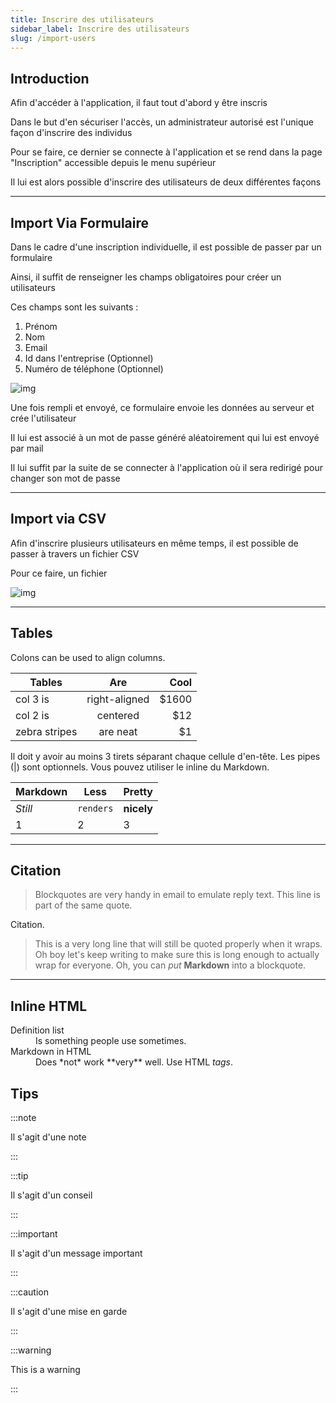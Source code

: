 ```yaml
---
title: Inscrire des utilisateurs
sidebar_label: Inscrire des utilisateurs
slug: /import-users
---
```


## Introduction

Afin d'accéder à l'application, il faut tout d'abord y être inscris

Dans le but d'en sécuriser l'accès, un administrateur autorisé est l'unique façon d'inscrire des individus

Pour se faire, ce dernier se connecte à l'application et se rend dans la page "Inscription" accessible depuis le menu supérieur

Il lui est alors possible d'inscrire des utilisateurs de deux différentes façons

---

## Import Via Formulaire

Dans le cadre d'une inscription individuelle, il est possible de passer par un formulaire

Ainsi, il suffit de renseigner les champs obligatoires pour créer un utilisateurs

Ces champs sont les suivants : 

1. Prénom
1. Nom
1. Email
1. Id dans l'entreprise (Optionnel)
1. Numéro de téléphone (Optionnel)

![img](/img/import-users_form.JPG)

Une fois rempli et envoyé, ce formulaire envoie les données au serveur et crée l'utilisateur

Il lui est associé à un mot de passe généré aléatoirement qui lui est envoyé par mail

Il lui suffit par la suite de se connecter à l'application où il sera redirigé pour changer son mot de passe

---

## Import via CSV

Afin d'inscrire plusieurs utilisateurs en même temps, il est possible de passer à travers un fichier CSV

Pour ce faire, un fichier 

![img](/img/import-users_screenshot.JPG)

---

## Tables

Colons can be used to align columns.

| Tables        |      Are      |   Cool |
| ------------- | :-----------: | -----: |
| col 3 is      | right-aligned | \$1600 |
| col 2 is      |   centered    |   \$12 |
| zebra stripes |   are neat    |    \$1 |

Il doit y avoir au moins 3 tirets séparant chaque cellule d'en-tête. Les pipes (|) sont optionnels. Vous pouvez utiliser le inline du Markdown.

| Markdown | Less      | Pretty     |
| -------- | --------- | ---------- |
| _Still_  | `renders` | **nicely** |
| 1        | 2         | 3          |

---

## Citation

> Blockquotes are very handy in email to emulate reply text. This line is part of the same quote.

Citation.

> This is a very long line that will still be quoted properly when it wraps. Oh boy let's keep writing to make sure this is long enough to actually wrap for everyone. Oh, you can _put_ **Markdown** into a blockquote.

---

## Inline HTML

<dl>
  <dt>Definition list</dt>
  <dd>Is something people use sometimes.</dd>

  <dt>Markdown in HTML</dt>
  <dd>Does *not* work **very** well. Use HTML <em>tags</em>.</dd>
</dl>

## Tips

:::note

Il s'agit d'une note

:::

:::tip

Il s'agit d'un conseil

:::

:::important

Il s'agit d'un message important

:::

:::caution

Il s'agit d'une mise en garde

:::

:::warning

This is a warning

:::
